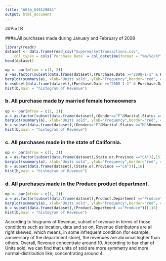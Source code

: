 ---
title: "A03b_G48129884"
output: html_document
---
##Part B

###a.All purchases made during January and February of 2008
```{r}
library(readr)
dataset <- data.frame(read_csv("SupermarketTransactions.csv", 
    col_types = cols(`Purchase Date` = col_datetime(format = "%m/%d/%Y"))))
head(dataset)
```

```{r}
op <- par(mfrow = c(1, 2)) 
a =as.factor(subset(data.frame(dataset),(Purchase.Date >="2008-1-1" & Purchase.Date <="2008-3-1"))[,15])
barplot(summary(a), xlab="Units sold", ylab="Frequency",border="red", col="yellow",las=2,main = "barchart pf Units sold")
b =subset(data.frame(dataset),(Purchase.Date >="2008-1-1" & Purchase.Date <="2008-3-1"))[,16]
hist(b,main = "histogram of Revenue")
```
 

### b. All purchase made by married female homeowners
```{r}
op <- par(mfrow = c(1, 2)) 
a = as.factor(subset(data.frame(dataset),(Gender=="F"&Marital.Status =="M"& Homeowner =="Y"))[,15])
barplot(summary(a), xlab="Units sold", ylab="Frequency",border="red", col="yellow",las=2,main = "barchart pf Units sold")
b = subset(data.frame(dataset),(Gender=="F"&Marital.Status =="M"&Homeowner =="Y"))[,16]
hist(b,main = "histogram of Revenue")

```

### c. All purchases made in the state of California.
```{r}
op <- par(mfrow = c(1, 2)) 
a = as.factor(subset(data.frame(dataset),State.or.Province =="CA")[,15])
barplot(summary(a), xlab="Units sold", ylab="Frequency",border="red", col="yellow",las=2,main = "barchart pf Units sold")
b = subset(data.frame(dataset),(State.or.Province =="CA"))[,16]
hist(b,main = "histogram of Revenue")
```

### d. All purchases made in the Produce product department.
```{r}
op <- par(mfrow = c(1, 2)) 
a = as.factor(subset(data.frame(dataset),Product.Department =="Produce")[,15])
barplot(summary(a), xlab="Units sold", ylab="Frequency",border="red", col="yellow",las=2,main = "barchart pf Units sold")
b = subset(data.frame(dataset),(Product.Department =="Produce"))[,16]
hist(b,main = "histogram of Revenue")
```

According to hisgrams of Revenue, subset of revenue in terms of those conditions such as location, data and so on, Revenue distributons are all right skewed, which means, in some infrequent condition (for example, anniversary of the department store), the revenues are abnomal higher than others. Overall, Revenue concentrate around 10.
According to bar char of Units sold, we can find that units of sold are more symmetry and more normal-distribution like, concentrating around 4.
